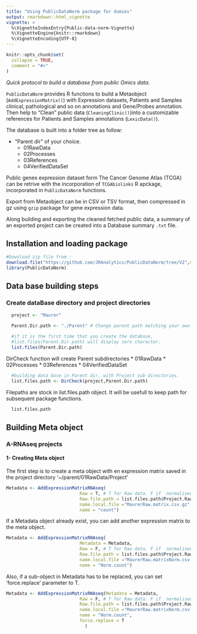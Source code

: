 ```yaml
---
title: "Using PublicDataNorm package for dumies"
output: rmarkdown::html_vignette
vignette: >
  %\VignetteIndexEntry{Public-data-norm-Vignette}
  %\VignetteEngine{knitr::rmarkdown}
  %\VignetteEncoding{UTF-8}
---
```


```r
knitr::opts_chunk$set(
  collapse = TRUE,
  comment = "#>"
)
```


*Quick protocol to build a database from public Omics data.*

`PublicDataNorm` provides R functions to build a Metaobject (`AddExpressionMatrix()`) with Expression datasets, Patients and Samples clinical, pathological and so on annotations and Gene/Probes annotation. Then help to "Clean" public data (`CleaningClinic()`)into a customizable references for Patients and Samples annotations (`LexicData()`).

The database is built into a folder tree as follow:\n

* "Parent dir" of your choice.\n
  * 01RawData\n
  * 02Processes\n
  * 03References\n
  * 04VerifiedDataSet\n

Public genes expression dataset form The Cancer Genome Atlas (TCGA) can be retrive with the incorporation of `TCGAbiolinks` R apckage, incorporated in `PublicDataNorm` functions.

Export from Metaobject can be in CSV or TSV format, then compressed in gz using `gzip` package for gene expression data.

Along building and exporting the cleaned fetched public data, a summary of an exported project can be created into a Database summary `.txt` file. 

## Installation and loading package
```r
#Download zip file from : 
download.file("https://github.com/JRAnalytics/PublicDataNorm/tree/V2",method = "wget")
library(PublicDataNorm)
```



## Data base building steps

### Create dataBase directory and project directories

```r
  project <- "Maurer"

  Parent.Dir.path <- "./Parent" # Change parent path matching your own Dir
  
  #if it is the first time that you create the database,
  #list.files(Parent.Dir.path) will display zero character.
  list.files(Parent.Dir.path) 
```  
  
  DirCheck function will create Parent subdirectories\n
  * 01RawData\n
  * 02Processes\n
  * 03References\n
  * 04VerifiedDataSet\n

```r
  #building data base in Parent dir, with Project sub directories.
  list.files.path <- DirCheck(project,Parent.Dir.path)
```




Filepaths are stock in list.files.path object. It will be usefull to keep path for subsequent package functions.
```r
  list.files.path
```


## Building Meta object

### A-RNAseq projects

#### 1- Creating Meta object 

The first step is to create a meta object with en expression matrix saved in the project directory '~/parent/01RawData/Project'
```r
Metadata <- AddExpressionMatrixRNAseq(
                            Raw = T, # T for Raw data. F if  normalised data.
                            Raw.file.path = list.files.path$Project.RawData, 
                            name.local.file ="MaurerRaw.matrix.csv.gz",
                            name = "count")
```

If a Metadata object already exist, you can add another expression matrix to the meta object.
```r
Metadata <- AddExpressionMatrixRNAseq(
                            Metadata = Metadata,
                            Raw = F, # T for Raw data. F if  normalised data.
                            Raw.file.path = list.files.path$Project.RawData, 
                            name.local.file ="MaurerRaw.matrixNorm.csv.gz",
                            name = "Norm.count")
```

Also, if a sub-object in Metadata has to be replaced, you can set 'force.replace' parameter to T.
```r
Metadata <- AddExpressionMatrixRNAseq(Metadata = Metadata,
                            Raw = F, # T for Raw data. F if  normalised data.
                            Raw.file.path = list.files.path$Project.RawData, 
                            name.local.file ="MaurerRaw.matrixNorm.csv.gz",
                            name = "Norm.count",
                            force.replace = T
                              )
```





